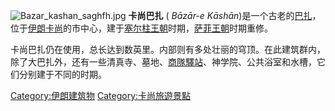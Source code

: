 [[Image:Bazar_kashan_saghfh.jpg|thumb]]
'''卡尚巴扎''' ({{lang-fa|بازار کاشان}} ''Bāzār-e Kāshān'')是一个古老的[[巴扎|巴扎]]，位于[[伊朗|伊朗]][[卡尚|卡尚]]的市中心，建于[[塞尔柱王朝|塞尔柱王朝]]时期，[[萨菲王朝|萨菲王朝]]时期重修。

卡尚巴扎仍在使用，总长达到数英里。内部则有多处壮丽的穹顶。在此建筑群内，除了大巴扎外，还有一些清真寺、墓地、[[商隊驛站|商隊驛站]]、神学院、公共浴室和水槽，它们分别建于不同的时期。

{{coord|33.9840|N|51.4365|E|source:wikidata-and-enwiki-cat-tree_region:IR|display=title}}

[[Category:伊朗建筑物|Category:伊朗建筑物]]
[[Category:卡尚旅遊景點|Category:卡尚旅遊景點]]